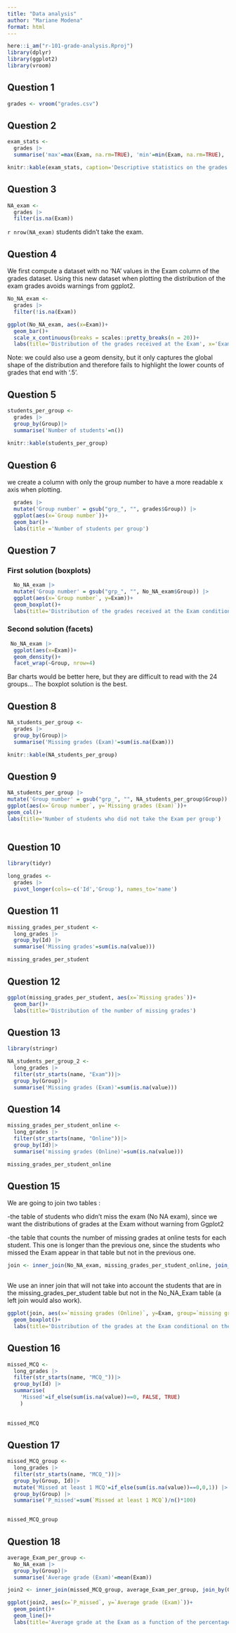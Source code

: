```yaml
---
title: "Data analysis"
author: "Mariane Modena"
format: html
---
```


```r

here::i_am("r-101-grade-analysis.Rproj")
library(dplyr)
library(ggplot2)
library(vroom)
```

## Question 1

```r

grades <- vroom("grades.csv")
```

## Question 2

```r
exam_stats <- 
  grades |>
  summarise('max'=max(Exam, na.rm=TRUE), 'min'=min(Exam, na.rm=TRUE), 'median'=median(Exam, na.rm=TRUE), 'mean'=mean(Exam, na.rm=TRUE))

knitr::kable(exam_stats, caption='Descriptive statistics on the grades received at the exam')
```

## Question 3

```r
NA_exam <- 
  grades |>
  filter(is.na(Exam))
```

`r nrow(NA_exam)` students didn't take the exam.

## Question 4

We first compute a dataset with no 'NA' values in the Exam column of the grades dataset. Using this new dataset when plotting the distribution of the exam grades avoids warnings from ggplot2.

```r
No_NA_exam <-
  grades |>
  filter(!is.na(Exam))
```

```r
ggplot(No_NA_exam, aes(x=Exam))+
  geom_bar()+
  scale_x_continuous(breaks = scales::pretty_breaks(n = 20))+
  labs(title='Distribution of the grades received at the Exam', x='Exam grades' )
```

Note: we could also use a geom density, but it only captures the global shape of the distribution and therefore fails to highlight the lower counts of grades that end with '.5'.

## Question 5

```r
students_per_group <-
  grades |>
  group_by(Group)|>
  summarise('Number of students'=n())
  
knitr::kable(students_per_group)
```

## Question 6

we create a column with only the group number to have a more readable x axis when plotting.

```r
  grades |>
  mutate('Group number' = gsub("grp_", "", grades$Group)) |>
  ggplot(aes(x=`Group number`))+
  geom_bar()+
  labs(title ='Number of students per group')
```

## Question 7

### First solution (boxplots)

```r
  No_NA_exam |>
  mutate('Group number' = gsub("grp_", "", No_NA_exam$Group)) |>
  ggplot(aes(x=`Group number`, y=Exam))+
  geom_boxplot()+
  labs(title='Distribution of the grades received at the Exam conditionned by the group')
```

### Second solution (facets)

```r
 No_NA_exam |>
  ggplot(aes(x=Exam))+
  geom_density()+
  facet_wrap(~Group, nrow=4)
```

Bar charts would be better here, but they are difficult to read with the 24 groups... The boxplot solution is the best.

## Question 8

```r
NA_students_per_group <-
  grades |>
  group_by(Group)|>
  summarise('Missing grades (Exam)'=sum(is.na(Exam)))

knitr::kable(NA_students_per_group)

```

## Question 9

```r
NA_students_per_group |>
mutate('Group number' = gsub("grp_", "", NA_students_per_group$Group))|>
ggplot(aes(x=`Group number`, y=`Missing grades (Exam)`))+
geom_col()+
labs(title='Number of students who did not take the Exam per group')
       
```

## Question 10

```r
library(tidyr)
```

```r
long_grades <-
  grades |>
  pivot_longer(cols=-c('Id','Group'), names_to='name')
```

## Question 11

```r
missing_grades_per_student <-
  long_grades |>
  group_by(Id) |>
  summarise('Missing grades'=sum(is.na(value)))

missing_grades_per_student
```

## Question 12

```r
ggplot(missing_grades_per_student, aes(x=`Missing grades`))+
  geom_bar()+
  labs(title='Distribution of the number of missing grades')
```

## Question 13

```r
library(stringr)
```

```r
NA_students_per_group_2 <-
  long_grades |>
  filter(str_starts(name, "Exam"))|>
  group_by(Group)|>
  summarise('Missing grades (Exam)'=sum(is.na(value)))
```

## Question 14

```r
missing_grades_per_student_online <-
  long_grades |>
  filter(str_starts(name, "Online"))|>
  group_by(Id)|>
  summarise('missing grades (Online)'=sum(is.na(value)))

missing_grades_per_student_online
```

## Question 15

We are going to join two tables :

-the table of students who didn't miss the exam (No NA exam), since we want the distributions of grades at the Exam without warning from Ggplot2

-the table that counts the number of missing grades at online tests for each student. This one is longer than the previous one, since the students who missed the Exam appear in that table but not in the previous one.

```r
join <- inner_join(No_NA_exam, missing_grades_per_student_online, join_by(Id))
  
```

We use an inner join that will not take into account the students that are in the missing_grades_per_student table but not in the No_NA_Exam table (a left join would also work).

```r
ggplot(join, aes(x=`missing grades (Online)`, y=Exam, group=`missing grades (Online)`))+
  geom_boxplot()+
  labs(title='Distribution of the grades at the Exam conditional on the number of missing grades at online tests')
```

## Question 16

```r
missed_MCQ <-
  long_grades |>
  filter(str_starts(name, "MCQ_"))|>
  group_by(Id) |>
  summarise(
    'Missed'=if_else(sum(is.na(value))==0, FALSE, TRUE)
    )
  
  
missed_MCQ   
```

## Question 17

```r
missed_MCQ_group <-
  long_grades |>
  filter(str_starts(name, "MCQ_"))|>
  group_by(Group, Id)|>
  mutate('Missed at least 1 MCQ'=if_else(sum(is.na(value))==0,0,1)) |>
  group_by(Group) |>
  summarise('P_missed'=sum(`Missed at least 1 MCQ`)/n()*100)

  
missed_MCQ_group 
```

## Question 18

```r
average_Exam_per_group <-
  No_NA_exam |>
  group_by(Group)|>
  summarise('Average grade (Exam)'=mean(Exam))
```

```r
join2 <- inner_join(missed_MCQ_group, average_Exam_per_group, join_by(Group) )
```

```r
ggplot(join2, aes(x=`P_missed`, y=`Average grade (Exam)`))+
  geom_point()+
  geom_line()+
  labs(title='Average grade at the Exam as a function of the percentage of missed MCQ grade (per groups)')
```
